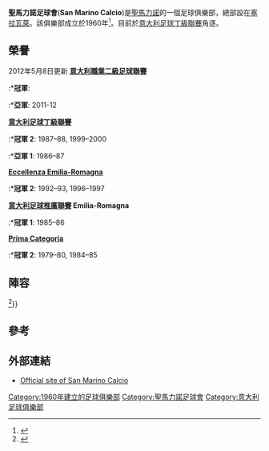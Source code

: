 {{Infobox football club
| clubname = 聖馬力諾足球會
| image = <!-- 檔案不存在 [[File:San_Marino_Calcio_logo.png|140px]] ，可從英文維基百科取得 -->
| fullname = San Marino Calcio Srl
| nickname = ''Titani'' (The Titans)
| founded = {{start date and age|df=yes|1960}}
| ground = [[聖馬力諾|聖馬力諾]][[塞拉瓦萊|塞拉瓦萊]][[聖馬力諾奧林匹克體育場|聖馬力諾奧林匹克體育場]]
| capacity = 7,000
| chairman = {{flagicon|Italy}} Luca Mancini
| chrtitle = President
| manager = {{flagicon|Spain}} Alex Covelo
| mgrtitle = Head Coach
| league = [[意大利足球丁級聯賽|意大利足球丁級聯賽]]
| season = 2014–15
| position = [[意大利職業足球聯賽|意大利職業足球聯賽]]B小組, 第20名(降級)
| pattern_la1=
| pattern_b1=_thinwhitesides
| pattern_ra1=
| leftarm1=7EC9E4
| body1=7EC9E4
| rightarm1=7EC9E4
| shorts1=000000
| socks1=000000
| pattern_la2=
| pattern_b2=_thinbluesides
| pattern_ra2=
| leftarm2=FFFFFF
| body2=FFFFFF
| rightarm2=FFFFFF
| shorts2=000000
| socks2=000000
}}
'''聖馬力諾足球會'''('''San Marino Calcio''')是[[聖馬力諾|聖馬力諾]]的一個足球俱樂部，總部設在[[塞拉瓦萊|塞拉瓦萊]]。該俱樂部成立於1960年<ref name="history">{{cite news|url=http://www.sanmarinocalcio.com/default.asp?id=1070|title=San Marino Calcio history|language=it|accessdate=2007-10-25|publisher=www.sanmarinocalcio.com|deadurl=yes|archiveurl=https://web.archive.org/web/20110716150525/http://www.sanmarinocalcio.com/default.asp?id=1070|archivedate=2011-07-16}}</ref>。目前於[[意大利足球丁級聯賽|意大利足球丁級聯賽]]角逐。

== 榮譽==
2012年5月8日更新
'''[[意大利職業二級足球聯賽|意大利職業二級足球聯賽]]'''
:*'''冠軍''':
:*'''亞軍''': 2011-12

'''[[意大利足球丁級聯賽|意大利足球丁級聯賽]]'''
:*'''冠軍 2''': 1987–88, 1999–2000
:*'''亞軍 1''': 1986–87

'''[[Eccellenza_Emilia-Romagna|Eccellenza Emilia-Romagna]]'''
:*'''冠軍 2''': 1992–93, 1996–1997

'''[[意大利足球推廣聯賽|意大利足球推廣聯賽]] Emilia-Romagna'''
:*'''冠軍 1''': 1985–86

'''[[Prima_Categoria|Prima Categoria]]'''
:*'''冠軍 2''': 1979–80, 1984–85

== 陣容 ==
{{updated|2015年2月14日}}<ref>{{cite web|url=http://www.sanmarinocalcio.it/Prima-Squadra.htm|title=Prima Squadra|accessdate=2 January 2014|publisher=San Marino Calcio|language=it|deadurl=yes|archiveurl=https://web.archive.org/web/20140103041526/http://www.sanmarinocalcio.it/Prima-Squadra.htm|archivedate=2014年1月3日}}</ref>}}
{{Fs start}}
{{Fs player | nat=Brazil | pos= GK | name= [[Caio_Secco|Caio Secco]] |other=由[[克羅托內足球俱樂部|克羅托內]]外借}}
{{Fs player | nat=Italy | pos= GK | name= [[Gianluca_Vivan|Gianluca Vivan]] }}
{{Fs player | nat=Italy | pos= DF | name= [[Maikol_Benassi|Maikol Benassi]] |other=由Carrarese Calcio外借}}
{{Fs player | nat=Italy | pos= DF | name= Vittorio Ferrero }}
{{Fs player | nat=Italy | pos= DF | name= [[Vincenzo_Cammaroto|Vincenzo Cammaroto]] }}
{{Fs player | nat=Italy | pos= DF | name= Alessandro Fogacci }}
{{Fs player | nat=Spain | pos= DF | name= [[Juan_Cruz_Alvaro|Juan Cruz]] }}
{{Fs player | nat=Italy | pos= DF | name= Gabriele Farina }}
{{Fs player | nat=Guinea | pos= DF | name= [[Ismael_Bangoura|Ismael Bangoura]] |other=由[[切塞納足球會|切塞納]]外借}}
{{Fs player | nat=San Marino| pos= DF | name= [[Mirko_Palazzi|Mirko Palazzi]] }}
{{Fs player | nat=Italy | pos= DF | name= Marco Paolini }}
{{Fs player | nat=Italy | pos= DF | name= Andrea Demontis |other=由[[卡利亞里足球會|卡利亞里]]外借}}
{{Fs player | nat=Italy | pos= DF | name= Simone Bregliano }}
{{Fs player | nat=Italy | pos= MF | name= [[Evans_Soligo|Evans Soligo]] }}
{{Fs player | nat=Italy | pos= MF | name= Stefano Sensi }}
{{Fs mid}}
{{Fs player | nat= ARG | pos= MF | name= [[Matías_Cuffa|Matías Cuffa]] }}
{{Fs player | nat=Italy | pos= MF | name= Ivan Varone }}
{{Fs player | nat=Italy | pos= MF | name= Luca Magnanelli  }}
{{Fs player | nat= CIV | pos= MF | name= [[Yves_Benoit_Bationo|Yves Benoit Bationo]] |other=由[[帕爾馬足球會|帕爾馬]]外借}}
{{Fs player | nat=Italy | pos= MF | name= Andrea Ulizio  }}
{{Fs player | nat=Italy | pos= MF | name= Davide Poletti }}
{{Fs player | nat=Italy | pos= MF | name= Luca Valeriani }}
{{Fs player | nat=Montenegro | pos= FW| name=Saša Čičarević |other=由[[切塞納足球會|切塞納]]外借}}
{{Fs player | nat=Spain | pos= FW | name= [[Carles_Coto|Carles Coto]] }}
{{Fs player | nat=Italy | pos= FW | name= Pierluigi Baldazzi }}
{{Fs player | nat= SEN | pos= FW | name= [[Pape_Dia|Pape Dia]] |other=由[[烏甸尼斯足球會|烏甸尼斯]]外借}}
{{Fs player | nat=Italy | pos= FW | name= Andrea La Mantia |other=由A.S.D. Barletta 1922外借}}
{{Fs player | nat=Italy | pos= FW | name= [[Riccardo_Musetti|Riccardo Musetti]] }}
{{Fs player | nat= MOZ | pos= FW | name= Faisal Bangal |other=由[[阿特蘭大足球會|阿特蘭大]]外借}}
{{Fs player | nat= SMR | pos= FW | name= [[Mattia_Stefanelli|Mattia Stefanelli]] }}
{{Fs end}}

== 參考 ==
{{Reflist|2}}

== 外部連結 ==
* {{it icon}} [http://www.sanmarinocalcio.sm/ Official site of San Marino Calcio] {{Wayback|url=http://www.sanmarinocalcio.sm/ |date=20150623010549 }}

[[Category:1960年建立的足球俱樂部|Category:1960年建立的足球俱樂部]]
[[Category:聖馬力諾足球會|Category:聖馬力諾足球會]]
[[Category:意大利足球俱樂部|Category:意大利足球俱樂部]]